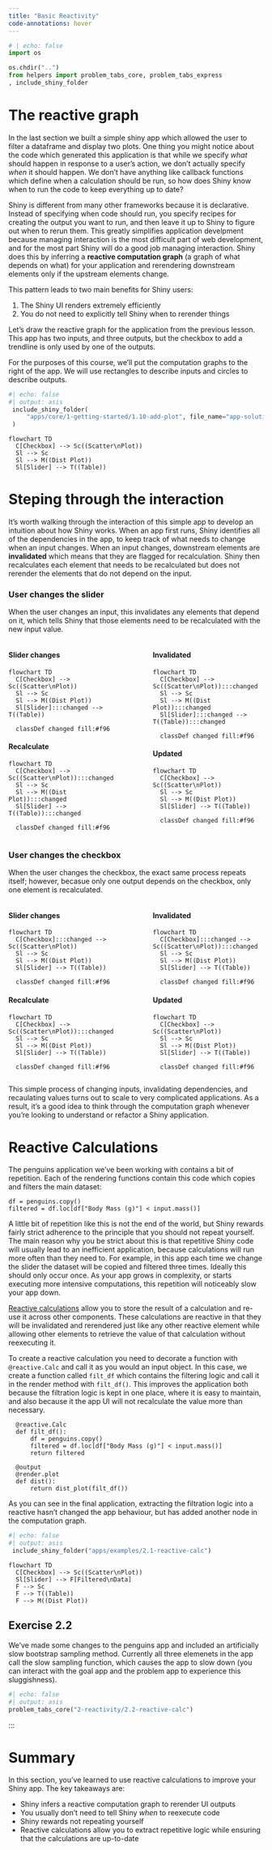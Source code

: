 ```yaml
---
title: "Basic Reactivity"
code-annotations: hover
---
```

```python
# | echo: false
import os

os.chdir("..")
from helpers import problem_tabs_core, problem_tabs_express
, include_shiny_folder
```
# The reactive graph

In the last section we built a simple shiny app which allowed the user to filter a dataframe and display two plots.
One thing you might notice about the code which generated this application is that while we specify _what_ should happen in response to a user's action, we don't actually specify _when_ it should happen. 
We don't have anything like callback functions which define when a calculation should be run, so how does Shiny know when to run the code to keep everything up to date?

Shiny is different from many other frameworks because it is declarative. 
Instead of specifying when code should run, you specify recipes for creating the output you want to run, and then leave it up to Shiny to figure out when to rerun them. 
This greatly simplifies application develpment because managing interaction is the most difficult part of web development, and for the most part Shiny will do a good job managing interaction.
Shiny does this by inferring a **reactive computation graph** (a graph of what depends on what) for your application and rerendering downstream elements only if the upstream elements change.

This pattern leads to two main benefits for Shiny users:

1) The Shiny UI renders extremely efficiently
2) You do not need to explicitly tell Shiny when to rerender things


Let's draw the reactive graph for the application from the previous lesson. 
This app has two inputs, and three outputs, but the checkbox to add a trendline is only used by one of the outputs.

For the purposes of this course, we'll put the computation graphs to the right of the app. We will use rectangles to describe inputs and circles to describe outputs.

:::: {.grid .column-screen-inset}
::: {.g-col-12 .g-col-md-9}
```python
#| echo: false
#| output: asis  
 include_shiny_folder(
     "apps/core/1-getting-started/1.10-add-plot", file_name="app-solution.py", exclusions=["app.py"]
 )
```
:::

::: {.g-col-12 .g-col-md-3 #vcenter}
```mermaid
flowchart TD
  C[Checkbox] --> Sc((Scatter\nPlot))
  Sl --> Sc 
  Sl --> M((Dist Plot))
  Sl[Slider] --> T((Table))
```
:::
::::

# Steping through the interaction

It's worth walking through the interaction of this simple app to develop an intuition about how Shiny works. 
When an app first runs, Shiny identifies all of the dependencies in the app, to keep track of what needs to change when an input changes. 
When an input changes, downstream elements are **invalidated** which means that they are flagged for recalculation. 
Shiny then recalculates each element that needs to be recalculated but does not rerender the elements that do not depend on the input. 

### User changes the slider

When the user changes an input, this invalidates any elements that depend on it, which tells Shiny that those elements need to be recalculated with the new input value. 

:::: {.columns}
::: {.column width="45%"}
#### Slider changes
```mermaid
flowchart TD
  C[Checkbox] --> Sc((Scatter\nPlot))
  Sl --> Sc 
  Sl --> M((Dist Plot))
  Sl[Slider]:::changed --> T((Table))
  
  classDef changed fill:#f96
```

#### Recalculate
```mermaid
flowchart TD
  C[Checkbox] --> Sc((Scatter\nPlot)):::changed
  Sl --> Sc 
  Sl --> M((Dist Plot)):::changed
  Sl[Slider] --> T((Table)):::changed
  
  classDef changed fill:#f96
```
:::

::: {.column width="5%"}
<!-- empty column to create gap -->
:::

::: {.column width="45%"}
#### Invalidated

```mermaid
flowchart TD
  C[Checkbox] --> Sc((Scatter\nPlot)):::changed
  Sl --> Sc 
  Sl --> M((Dist Plot)):::changed
  Sl[Slider]:::changed --> T((Table)):::changed
  
  classDef changed fill:#f96
```

#### Updated
```mermaid
flowchart TD
  C[Checkbox] --> Sc((Scatter\nPlot))
  Sl --> Sc 
  Sl --> M((Dist Plot))
  Sl[Slider] --> T((Table))
  
  classDef changed fill:#f96
```
:::
::::

### User changes the checkbox

When the user changes the checkbox, the exact same process repeats itself; however, becasue only one output depends on the checkbox, only one element is recalculated.

:::: {.columns}
::: {.column width="45%"}
#### Slider changes
```mermaid
flowchart TD
  C[Checkbox]:::changed --> Sc((Scatter\nPlot))
  Sl --> Sc 
  Sl --> M((Dist Plot))
  Sl[Slider] --> T((Table))
  
  classDef changed fill:#f96
```

#### Recalculate
```mermaid
flowchart TD
  C[Checkbox] --> Sc((Scatter\nPlot)):::changed
  Sl --> Sc 
  Sl --> M((Dist Plot))
  Sl[Slider] --> T((Table))
  
  classDef changed fill:#f96
```
:::

::: {.column width="5%"}
<!-- empty column to create gap -->
:::

::: {.column width="45%"}
#### Invalidated

```mermaid
flowchart TD
  C[Checkbox]:::changed --> Sc((Scatter\nPlot)):::changed
  Sl --> Sc 
  Sl --> M((Dist Plot))
  Sl[Slider] --> T((Table))
  
  classDef changed fill:#f96
```

#### Updated
```mermaid
flowchart TD
  C[Checkbox] --> Sc((Scatter\nPlot))
  Sl --> Sc 
  Sl --> M((Dist Plot))
  Sl[Slider] --> T((Table))
  
  classDef changed fill:#f96
```
:::
::::

This simple process of changing inputs, invalidating dependencies, and recaulating values turns out to scale to very complicated applications. 
As a result, it's a good idea to think through the computation graph whenever you're looking to understand or refactor a Shiny application.

# Reactive Calculations

The penguins application we've been working with contains a bit of repetition.
Each of the rendering functions contain this code which copies and filters the main dataset:

```
df = penguins.copy()
filtered = df.loc[df["Body Mass (g)"] < input.mass()]
```

A little bit of repetition like this is not the end of the world, but Shiny rewards fairly strict adherence to the principle that you should not repeat yourself. 
The main reason why you be strict about this is that repetitive Shiny code will usually lead to an inefficient application, because calculations will run more often than they need to.
For example, in this app each time we change the slider the dataset will be copied and filtered three times. Ideally this should only occur once.
As your app grows in complexity, or starts executing more intensive computations, this repetition will noticeably slow your app down. 

[Reactive calculations](https://shiny.rstudio.com/py/docs/reactive-calculations.html) allow you to store the result of a calculation and re-use it across other components. 
These calculations are reactive in that they will be invalidated and rerendered just like any other reactive element while allowing other elements to retrieve the value of that calculation without reexecuting it. 

To create a reactive calculation you need to decorate a function with `@reactive.Calc` and call it as you would an input object. 
In this case, we create a function called `filt_df` which contains the filtering logic and call it in the render method with `filt_df()`.
This improves the application both because the filtration logic is kept in one place, where it is easy to maintain, and also because it the app UI will not recalculate the value more than necessary. 

```.python
  @reactive.Calc
  def filt_df():
      df = penguins.copy()
      filtered = df.loc[df["Body Mass (g)"] < input.mass()]
      return filtered
  
  @output
  @render.plot
  def dist():
      return dist_plot(filt_df())
```

As you can see in the final application, extracting the filtration logic into a reactive hasn't changed the app behaviour, but has added another node in the computation graph.

:::: {.grid .column-screen-inset}
::: {.g-col-12 .g-col-md-9}
```python
#| echo: false
#| output: asis  
 include_shiny_folder("apps/examples/2.1-reactive-calc")
```
:::

::: {.g-col-12 .g-col-md-3 #vcenter}
```mermaid
flowchart TD
  C[Checkbox] --> Sc((Scatter\nPlot))
  Sl[Slider] --> F[Filtered\nData]
  F --> Sc 
  F --> T((Table))
  F --> M((Dist Plot))

```
:::
::::

## Exercise 2.2

We've made some changes to the penguins app and included an artificially slow bootstrap sampling method. 
Currently all three elemenets in the app call the slow sampling function, which causes the app to slow down (you can interact with the goal app and the problem app to experience this sluggishness).

```python
#| echo: false
#| output: asis  
problem_tabs_core("2-reactivity/2.2-reactive-calc")
```
:::


# Summary
In this section, you've learned to use reactive calculations to improve your Shiny app. 
The key takeaways are:

- Shiny infers a reactive computation graph to rerender UI outputs
- You usually don't need to tell Shiny _when_ to reexecute code
- Shiny rewards not repeating yourself
- Reactive calculations allow you to extract repetitive logic while ensuring that the calculations are up-to-date